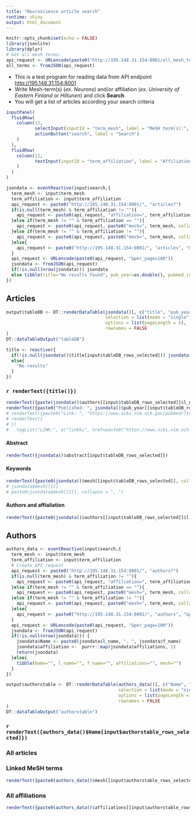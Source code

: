```yaml
---
title: "Neuroscience article search"
runtime: shiny
output: html_document
---
```


```r
knitr::opts_chunk$set(echo = FALSE)
library(jsonlite)
library(dplyr)
# Get all mesh terms:
api_request <- URLencode(paste0("http://195.148.31.154:8001/all_mesh_terms"))
all_terms <- fromJSON(api_request)
```

* This is a test program for reading data from API endpoint <http://195.148.31.154:8001>
* Write Mesh-term(s) (*ex. Neurons*) and/or affiliation (*ex. University of Eastern Finland* or *Hiltunen*) and click **Search**
* You will get a list of articles according your search criteria

```r
inputPanel(
  fluidRow(
    column(12,
           selectInput(inputId = "term_mesh", label = "MeSH term(s):", choices = all_terms, selected = "Neurons", multiple = T),
           actionButton("search", label = "Search")
    )
  ),
  fluidRow(
    column(12, 
           textInput(inputId = "term_affiliation", label = "Affiliation/author:", value = "University of Eastern Finland")
    )
  )
)

jsondata <- eventReactive(input$search,{
  term_mesh <- input$term_mesh 
  term_affiliation <- input$term_affiliation
  api_request <- paste0("http://195.148.31.154:8001/", "articles?")
  if(is.null(term_mesh) & term_affiliation != ""){
    api_request <- paste0(api_request, "affiliation=", term_affiliation)
  }else if(term_mesh != "" & term_affiliation == ""){
    api_request <- paste0(api_request, paste0("mesh=", term_mesh, collapse = "&"))
  }else if(term_mesh != "" & term_affiliation != ""){
    api_request <- paste0(api_request, paste0("mesh=", term_mesh, collapse = "&"), "&affiliation=", term_affiliation)
  }else{
    api_request <- paste0("http://195.148.31.154:8001/", "articles", "&per_page=100")
  } 
  api_request <- URLencode(paste0(api_request, "&per_page=100"))
  jsondata <- fromJSON(api_request)
  if(!is.null(nrow(jsondata))) jsondata
  else tibble(title="No results found", pub_year=as.double(), pubmed_id=as.double(), abstract="", mesh="", authors="")
})

```


<!-- # Search results {.tabset} -->

## Articles

```r
output$tableDB <- DT::renderDataTable(jsondata()[, c("title", "pub_year")],  
                                      selection = list(mode = "single", selected = 1), 
                                      options = list(pageLength = 5), 
                                      rownames = FALSE
)
DT::dataTableOutput("tableDB")

title <- reactive({
  if(!is.null(jsondata()$title[input$tableDB_rows_selected])) jsondata()$title[input$tableDB_rows_selected]
  else{
    "No results"
  }
})
```


### `r renderText({title()})`
<!-- ## `r renderText({jsondata()$title[input$tableDB_rows_selected]})` -->

```r
renderText({paste(jsondata()$authors[[input$tableDB_rows_selected]]$l_name, jsondata()$authors[[input$tableDB_rows_selected]]$f_name, collapse = ", ")})
renderText({paste0("Published: ", jsondata()$pub_year[[input$tableDB_rows_selected]], " | ", "PubMed ID: ", jsondata()$pubmed_id[[input$tableDB_rows_selected]])})
# renderText({paste0("Link: ", "https://www.ncbi.nlm.nih.gov/pubmed/?term=", jsondata()$pubmed_id[[input$tableDB_rows_selected]],"")})
# renderText({
# })
#   tagList("LINK:", a("linkki", href=paste0("https://www.ncbi.nlm.nih.gov/pubmed/?term=", jsondata()$pubmed_id[[input$tableDB_rows_selected]])))  

```

#### Abstract

```r
renderText({jsondata()$abstract[input$tableDB_rows_selected]})
```


#### Keywords

```r
renderText({paste0(jsondata()$mesh[[input$tableDB_rows_selected]], collapse = ", ")})
# jsondata$mesh[[1]]
# paste0(jsondata$mesh[[1]], collapse = ", ")
```


#### Authors and affialiation

```r
renderText({paste0(jsondata()$authors[[input$tableDB_rows_selected]]$l_name, ", ", jsondata()$authors[[input$tableDB_rows_selected]]$f_name, " (",jsondata()$authors[[input$tableDB_rows_selected]]$affiliation,")", collapse = "; ")})
```


## Authors

```r

authors_data <- eventReactive(input$search,{
  term_mesh <- input$term_mesh
  term_affiliation <- input$term_affiliation
  # Create API request
  api_request <- paste0("http://195.148.31.154:8001/", "authors?")
  if(is.null(term_mesh) & term_affiliation != ""){
    api_request <- paste0(api_request, "affiliation=", term_affiliation)
  }else if(term_mesh != "" & term_affiliation == ""){
    api_request <- paste0(api_request, paste0("mesh=", term_mesh, collapse = "&"))
  }else if(term_mesh != "" & term_affiliation != ""){
    api_request <- paste0(api_request, paste0("mesh=", term_mesh, collapse = "&"), "&affiliation=", term_affiliation)
  }else{
    api_request <- paste0("http://195.148.31.154:8001/", "authors", "&per_page=100")
  }
  api_request <- URLencode(paste0(api_request, "&per_page=100"))
  jsondata <- fromJSON(api_request)
  if(!is.null(nrow(jsondata))) {
    jsondata$Name <- paste0(jsondata$l_name, ", ", jsondata$f_name)
    jsondata$affiliation <-  purrr::map(jsondata$affiliations, 1)
    return(jsondata)
  }else{
    tibble(Name="", l_name="", f_name="", affiliations="", mesh="")
  }
})
```


```r
output$authorstable <- DT::renderDataTable(authors_data()[, c("Name", "affiliation")],
                                           selection = list(mode = "single", selected = 1),
                                           options = list(pageLength = 10),
                                           rownames = FALSE
)
DT::dataTableOutput("authorstable")
```

### `r renderText({authors_data()$Name[input$authorstable_rows_selected]})`

### All articles

### Linked MeSH terms

```r
renderText({paste0(authors_data()$mesh[[input$authorstable_rows_selected]], collapse = ", ")})
```

### All affiliations

```r
renderText({paste0(authors_data()$affiliations[[input$authorstable_rows_selected]], collapse = ", ")})
```
